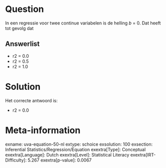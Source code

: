 Question
========

In een regressie voor twee continue variabelen is de helling *b* = 0.
Dat heeft tot gevolg dat

Answerlist
----------

* r2 = 0.0
* r2 = 0.5
* r2 = 1.0

Solution
========

Het correcte antwoord is: 

* r2 = 0.0

Meta-information
================
exname: uva-equation-50-nl
extype: schoice
exsolution: 100
exsection: Inferential Statistics/Regression/Equation
exextra[Type]: Conceptual
exextra[Language]: Dutch
exextra[Level]: Statistical Literacy
exextra[IRT-Difficulty]: 5.267
exextra[p-value]: 0.0067
